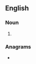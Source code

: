 {{also|Sitars}}
==English==

===Noun===
{{head|en|noun form}}

# {{plural of|en|sitar}}

===Anagrams===
* {{anagrams|en|a=airsst|Sartis|Stairs|arists|sistra|stairs|tisars}}